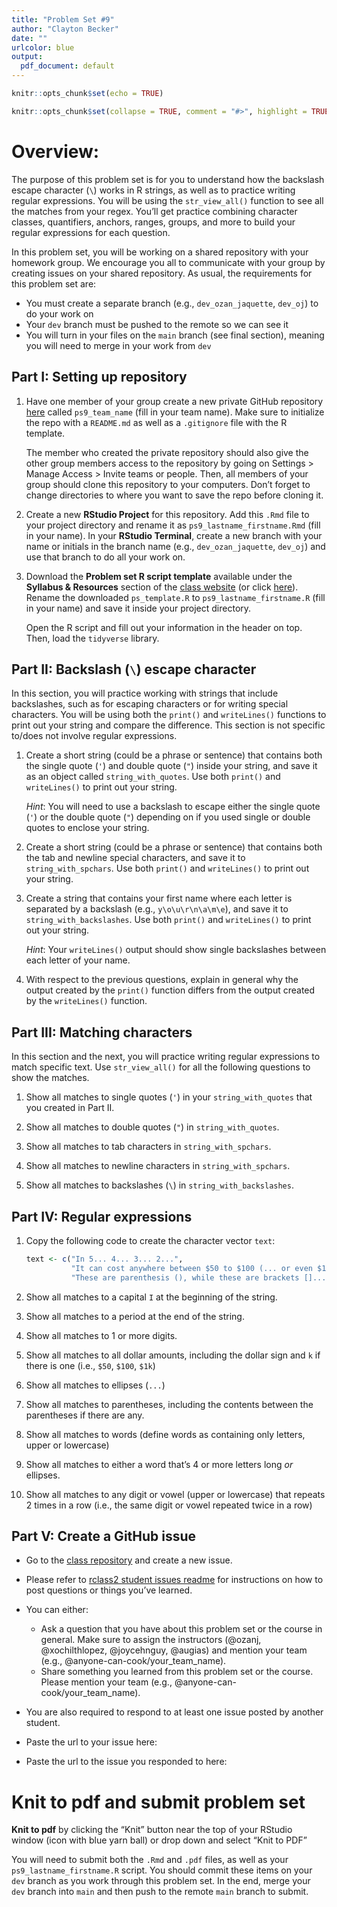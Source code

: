 ```yaml
---
title: "Problem Set #9"
author: "Clayton Becker"
date: ""
urlcolor: blue
output: 
  pdf_document: default
---
```


```r
knitr::opts_chunk$set(echo = TRUE)
```

```r
knitr::opts_chunk$set(collapse = TRUE, comment = "#>", highlight = TRUE, warning = FALSE, message = FALSE, eval= FALSE)
```

\textcolor{red}{\textbf{Grade: /28}}

# Overview:

The purpose of this problem set is for you to understand how the backslash escape character (`\`) works in R strings, as well as to practice writing regular expressions. You will be using the `str_view_all()` function to see all the matches from your regex. You'll get practice combining character classes, quantifiers, anchors, ranges, groups, and more to build your regular expressions for each question.

In this problem set, you will be working on a shared repository with your homework group. We encourage you all to communicate with your group by creating issues on your shared repository. As usual, the requirements for this problem set are:

- You must create a separate branch (e.g., `dev_ozan_jaquette`, `dev_oj`) to do your work on
- Your `dev` branch must be pushed to the remote so we can see it
- You will turn in your files on the `main` branch (see final section), meaning you will need to merge in your work from `dev`


## Part I: Setting up repository

\textcolor{red}{\textbf{/1}}

1. Have one member of your group create a new private GitHub repository [here](https://github.com/organizations/anyone-can-cook/repositories/new) called `ps9_team_name` (fill in your team name). Make sure to initialize the repo with a `README.md` as well as a `.gitignore` file with the R template.

    The member who created the private repository should also give the other group members access to the repository by going on Settings > Manage Access > Invite teams or people. Then, all members of your group should clone this repository to your computers. Don't forget to change directories to where you want to save the repo before cloning it.

\textcolor{red}{\textbf{/1}}

2. Create a new **RStudio Project** for this repository. Add this `.Rmd` file to your project directory and rename it as `ps9_lastname_firstname.Rmd` (fill in your name). In your **RStudio Terminal**, create a new branch with your name or initials in the branch name (e.g., `dev_ozan_jaquette`, `dev_oj`) and use that branch to do all your work on. 

\textcolor{red}{\textbf{/1}}

3. Download the **Problem set R script template** available under the **Syllabus & Resources** section of the [class website](https://anyone-can-cook.github.io/rclass2/) (or click [here](https://anyone-can-cook.github.io/rclass2/assets/resources/ps_template.R)). Rename the downloaded `ps_template.R` to `ps9_lastname_firstname.R` (fill in your name) and save it inside your project directory.

    Open the R script and fill out your information in the header on top. Then, load the `tidyverse` library.


## Part II: Backslash (`\`) escape character

In this section, you will practice working with strings that include backslashes, such as for escaping characters or for writing special characters. You will be using both the `print()` and `writeLines()` functions to print out your string and compare the difference. This section is not specific to/does not involve regular expressions.

\textcolor{red}{\textbf{/1}}

1. Create a short string (could be a phrase or sentence) that contains both the single quote (`'`) and double quote (`"`) inside your string, and save it as an object called `string_with_quotes`. Use both `print()` and `writeLines()` to print out your string.  

    _Hint_: You will need to use a backslash to escape either the single quote (`'`) or the double quote (`"`) depending on if you used single or double quotes to enclose your string. 

\textcolor{red}{\textbf{/1}}

2. Create a short string (could be a phrase or sentence) that contains both the tab and newline special characters, and save it to `string_with_spchars`. Use both `print()` and `writeLines()` to print out your string.

\textcolor{red}{\textbf{/1}}

3. Create a string that contains your first name where each letter is separated by a backslash (e.g., `y\o\u\r\n\a\m\e`), and save it to `string_with_backslashes`. Use both `print()` and `writeLines()` to print out your string.

    _Hint_: Your `writeLines()` output should show single backslashes between each letter of your name.

\textcolor{red}{\textbf{/1}}

4. With respect to the previous questions, explain in general why the output created by the `print()` function differs from the output created by the `writeLines()` function.


## Part III: Matching characters

In this section and the next, you will practice writing regular expressions to match specific text. Use `str_view_all()` for all the following questions to show the matches.

\textcolor{red}{\textbf{/1}}

1. Show all matches to single quotes (`'`) in your `string_with_quotes` that you created in Part II.

\textcolor{red}{\textbf{/1}}

2. Show all matches to double quotes (`"`) in `string_with_quotes`.

\textcolor{red}{\textbf{/1}}

3. Show all matches to tab characters in `string_with_spchars`.

\textcolor{red}{\textbf{/1}}

4. Show all matches to newline characters in `string_with_spchars`.

\textcolor{red}{\textbf{/1}}

5. Show all matches to backslashes (`\`) in `string_with_backslashes`.


## Part IV: Regular expressions

\textcolor{red}{\textbf{/1}}

1. Copy the following code to create the character vector `text`:

    ```r
    text <- c("In 5... 4... 3... 2...",
              "It can cost anywhere between $50 to $100 (... or even $1k!)",
              "These are parenthesis (), while these are brackets []... I think.")
    ```

\textcolor{red}{\textbf{/1}}

2. Show all matches to a capital `I` at the beginning of the string.

\textcolor{red}{\textbf{/1}}

3. Show all matches to a period at the end of the string. 

\textcolor{red}{\textbf{/1}}

4. Show all matches to 1 or more digits.

\textcolor{red}{\textbf{/2}}

5. Show all matches to all dollar amounts, including the dollar sign and `k` if there is one (i.e., `$50`, `$100`, `$1k`)

\textcolor{red}{\textbf{/1}}

6. Show all matches to ellipses (`...`)

\textcolor{red}{\textbf{/2}}

7. Show all matches to parentheses, including the contents between the parentheses if there are any.

\textcolor{red}{\textbf{/2}}

8. Show all matches to words (define words as containing only letters, upper or lowercase)

\textcolor{red}{\textbf{/2}}

9. Show all matches to either a word that's 4 or more letters long _or_ ellipses.

\textcolor{red}{\textbf{/3}}

10. Show all matches to any digit or vowel (upper or lowercase) that repeats 2 times in a row (i.e., the same digit or vowel repeated twice in a row)


## Part V: Create a GitHub issue   


- Go to the [class repository](https://github.com/anyone-can-cook/rclass2_student_issues_w23/issues) and create a new issue.
- Please refer to [rclass2 student issues readme](https://github.com/anyone-can-cook/rclass2_student_issues_w23/blob/main/README.md) for instructions on how to post questions or things you've learned.
- You can either:
  - Ask a question that you have about this problem set or the course in general. Make sure to assign the instructors (@ozanj, @xochilthlopez, @joycehnguy, @augias) and mention your team (e.g., @anyone-can-cook/your_team_name).
  - Share something you learned from this problem set or the course. Please mention your team (e.g., @anyone-can-cook/your_team_name).
- You are also required to respond to at least one issue posted by another student.

- Paste the url to your issue here: 
- Paste the url to the issue you responded to here: 


# Knit to pdf and submit problem set  

**Knit to pdf** by clicking the "Knit" button near the top of your RStudio window (icon with blue yarn ball) or drop down and select "Knit to PDF"

You will need to submit both the `.Rmd` and `.pdf` files, as well as your `ps9_lastname_firstname.R` script. You should commit these items on your `dev` branch as you work through this problem set. In the end, merge your `dev` branch into `main` and then push to the remote `main` branch to submit. 
